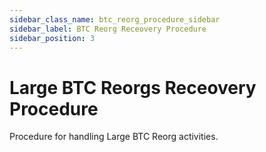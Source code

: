 ```yaml
---
sidebar_class_name: btc_reorg_procedure_sidebar
sidebar_label: BTC Reorg Receovery Procedure
sidebar_position: 3
---
```


# Large BTC Reorgs Receovery Procedure

Procedure for handling Large BTC Reorg activities.



<RemoteMD
  rawUrl={rawUrl}
  hideRelease={false}
/>
